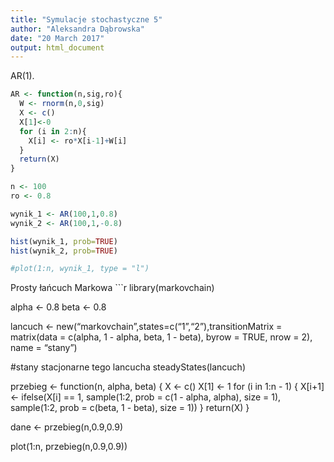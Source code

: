 ---
title: "Symulacje stochastyczne 5"
author: "Aleksandra Dąbrowska"
date: "20 March 2017"
output: html_document
---

AR(1).
```{r}
AR <- function(n,sig,ro){
  W <- rnorm(n,0,sig)
  X <- c()
  X[1]<-0
  for (i in 2:n){
    X[i] <- ro*X[i-1]+W[i]
  }
  return(X)
}

n <- 100
ro <- 0.8

wynik_1 <- AR(100,1,0.8)
wynik_2 <- AR(100,1,-0.8)

hist(wynik_1, prob=TRUE)
hist(wynik_2, prob=TRUE)

#plot(1:n, wynik_1, type = "l")
```


Prosty łańcuch Markowa
```{r}
library(markovchain)

alpha <- 0.8
beta <- 0.8

lancuch  <- new("markovchain",states=c("1","2"),transitionMatrix = matrix(data = c(alpha, 1 - alpha, beta, 1 - beta), byrow = TRUE, nrow = 2), name = "stany")

#stany stacjonarne tego lancucha
steadyStates(lancuch)



przebieg <- function(n, alpha, beta) {
      X <- c()
      X[1] <- 1
      for (i in 1:n - 1) {
        X[i+1]<- ifelse(X[i] == 1,  sample(1:2, prob = c(1 - alpha, alpha), size = 1), sample(1:2, prob = c(beta, 1 - beta), size = 1))
      }
      return(X)
}

dane <- przebieg(n,0.9,0.9)

plot(1:n, przebieg(n,0.9,0.9))
